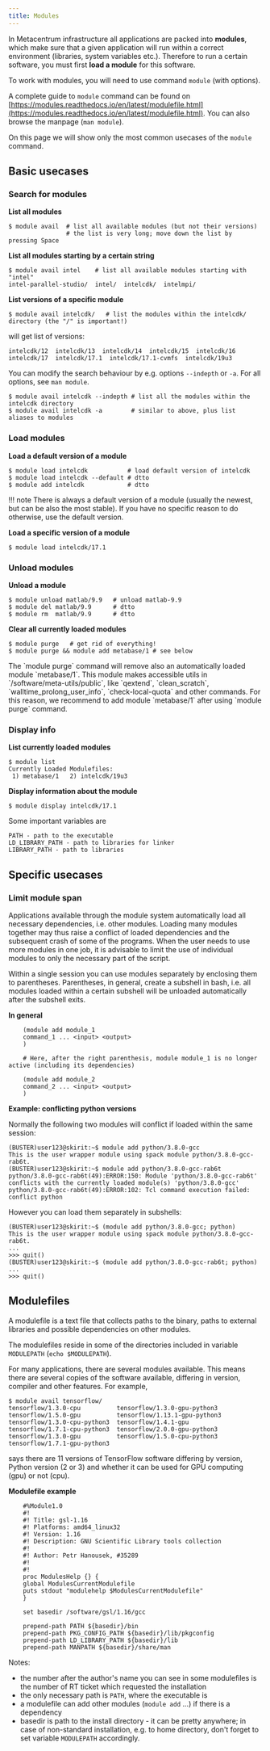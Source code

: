```yaml
---
title: Modules
---
```

In Metacentrum infrastructure all applications are packed into **modules**, which make sure that a given application will run within a correct environment (libraries, system variables etc.). Therefore to run a certain software, you must first **load a module** for this software.

To work with modules, you will need to use command `module` (with options).

A complete guide to `module` command can be found on [https://modules.readthedocs.io/en/latest/modulefile.html](https://modules.readthedocs.io/en/latest/modulefile.html). You can also browse the manpage (`man module`).

On this page we will show only the most common usecases of the `module` command.

## Basic usecases

### Search for modules

**List all modules**

```
$ module avail  # list all available modules (but not their versions)
                # the list is very long; move down the list by pressing Space
```
**List all modules starting by a certain string**

```
$ module avail intel    # list all available modules starting with "intel"
intel-parallel-studio/  intel/  intelcdk/  intelmpi/
```

**List versions of a specific module**

```
$ module avail intelcdk/   # list the modules within the intelcdk/ directory (the "/" is important!)
```

will get list of versions:

```
intelcdk/12  intelcdk/13  intelcdk/14  intelcdk/15  intelcdk/16  intelcdk/17  intelcdk/17.1  intelcdk/17.1-cvmfs  intelcdk/19u3 
```
You can modify the search behaviour by e.g. options `--indepth` or `-a`. For all options, see `man module`.

```
$ module avail intelcdk --indepth # list all the modules within the intelcdk directory
$ module avail intelcdk -a        # similar to above, plus list aliases to modules
```

### Load modules

**Load a default version of a module**

```
$ module load intelcdk           # load default version of intelcdk
$ module load intelcdk --default # dtto
$ module add intelcdk            # dtto
```

!!! note
    There is always a default version of a module (usually the newest, but can be also the most stable). If you have no specific reason to do otherwise, use the default version.

**Load a specific version of a module**

    $ module load intelcdk/17.1

### Unload modules

**Unload a module**

```
$ module unload matlab/9.9   # unload matlab-9.9
$ module del matlab/9.9      # dtto
$ module rm  matlab/9.9      # dtto
```

**Clear all currently loaded modules**

    $ module purge   # get rid of everything!
    $ module purge && module add metabase/1 # see below

<Callout  type="warn" title="Warning">
    The `module purge` command will remove also an automatically loaded module `metabase/1`. This module makes accessible utils in `/software/meta-utils/public`, like `qextend`, `clean_scratch`, `walltime_prolong_user_info`, `check-local-quota` and other commands. For this reason, we recommend to add module `metabase/1` after using `module purge` command. 
</Callout>


### Display info

**List currently loaded modules**

```
$ module list
Currently Loaded Modulefiles:
 1) metabase/1   2) intelcdk/19u3 
```

**Display information about the module**

    $ module display intelcdk/17.1  

Some important variables are

    PATH - path to the executable
    LD_LIBRARY_PATH - path to libraries for linker
    LIBRARY_PATH - path to libraries

## Specific usecases

### Limit module span

Applications available through the module system automatically load all necessary dependencies, i.e. other modules. Loading many modules together may thus raise a conflict of loaded dependencies and the subsequent crash of some of the programs. When the user needs to use more modules in one job, it is advisable to limit the use of individual modules to only the necessary part of the script.

Within a single session you can use modules separately by enclosing them to parentheses. Parentheses, in general, create a subshell in bash, i.e. all modules loaded within a certain subshell will be unloaded automatically after the subshell exits.

**In general**

```
    (module add module_1
    command_1 ... <input> <output>
    )
    
    # Here, after the right parenthesis, module module_1 is no longer active (including its dependencies)
    
    (module add module_2
    command_2 ... <input> <output>
    )
```

**Example: conflicting python versions**

Normally the following two modules will conflict if loaded within the same session:

```
(BUSTER)user123@skirit:~$ module add python/3.8.0-gcc
This is the user wrapper module using spack module python/3.8.0-gcc-rab6t.
(BUSTER)user123@skirit:~$ module add python/3.8.0-gcc-rab6t
python/3.8.0-gcc-rab6t(49):ERROR:150: Module 'python/3.8.0-gcc-rab6t' conflicts with the currently loaded module(s) 'python/3.8.0-gcc'
python/3.8.0-gcc-rab6t(49):ERROR:102: Tcl command execution failed: conflict python
```

However you can load them separately in subshells:

```
(BUSTER)user123@skirit:~$ (module add python/3.8.0-gcc; python)
This is the user wrapper module using spack module python/3.8.0-gcc-rab6t.
...
>>> quit()
(BUSTER)user123@skirit:~$ (module add python/3.8.0-gcc-rab6t; python) 
...
>>> quit()
```

## Modulefiles

A modulefile is a text file that collects paths to the binary, paths to external libraries and possible dependencies on other modules.

The modulefiles reside in some of the directories included in variable `MODULEPATH` (`echo $MODULEPATH`).

For many applications, there are several modules available. This means there are several copies of the software available, differing in version, compiler and other features. For example,

```
$ module avail tensorflow/
tensorflow/1.3.0-cpu          tensorflow/1.3.0-gpu-python3  tensorflow/1.5.0-gpu          tensorflow/1.13.1-gpu-python3  
tensorflow/1.3.0-cpu-python3  tensorflow/1.4.1-gpu          tensorflow/1.7.1-cpu-python3  tensorflow/2.0.0-gpu-python3   
tensorflow/1.3.0-gpu          tensorflow/1.5.0-cpu-python3  tensorflow/1.7.1-gpu-python3  
```

says there are 11 versions of TensorFlow software differing by version, Python version (2 or 3) and whether it can be used for GPU computing (gpu) or not (cpu).

**Modulefile example**

```
    #%Module1.0
    #!
    #! Title: gsl-1.16
    #! Platforms: amd64_linux32
    #! Version: 1.16
    #! Description: GNU Scientific Library tools collection
    #!
    #! Author: Petr Hanousek, #35289 
    #!
    #!
    proc ModulesHelp {} {
    global ModulesCurrentModulefile
    puts stdout "modulehelp $ModulesCurrentModulefile"
    }
    
    set basedir /software/gsl/1.16/gcc
    
    prepend-path PATH ${basedir}/bin 
    prepend-path PKG_CONFIG_PATH ${basedir}/lib/pkgconfig
    prepend-path LD_LIBRARY_PATH ${basedir}/lib
    prepend-path MANPATH ${basedir}/share/man
```

Notes:

- the number after the author's name you can see in some modulefiles is the number of RT ticket which requested the installation
- the only necessary path is `PATH`, where the executable is
- a modulefile can add other modules (`module add` ...) if there is a dependency
- basedir is path to the install directory - it can be pretty anywhere; in case of non-standard installation, e.g. to home directory, don't forget to set variable `MODULEPATH` accordingly.



